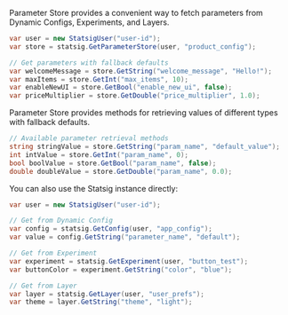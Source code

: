 Parameter Store provides a convenient way to fetch parameters from Dynamic Configs, Experiments, and Layers.

```csharp
var user = new StatsigUser("user-id");
var store = statsig.GetParameterStore(user, "product_config");

// Get parameters with fallback defaults
var welcomeMessage = store.GetString("welcome_message", "Hello!");
var maxItems = store.GetInt("max_items", 10);
var enableNewUI = store.GetBool("enable_new_ui", false);
var priceMultiplier = store.GetDouble("price_multiplier", 1.0);
```

Parameter Store provides methods for retrieving values of different types with fallback defaults.

```csharp
// Available parameter retrieval methods
string stringValue = store.GetString("param_name", "default_value");
int intValue = store.GetInt("param_name", 0);
bool boolValue = store.GetBool("param_name", false);
double doubleValue = store.GetDouble("param_name", 0.0);
```

You can also use the Statsig instance directly:

```csharp
var user = new StatsigUser("user-id");

// Get from Dynamic Config
var config = statsig.GetConfig(user, "app_config");
var value = config.GetString("parameter_name", "default");

// Get from Experiment
var experiment = statsig.GetExperiment(user, "button_test");
var buttonColor = experiment.GetString("color", "blue");

// Get from Layer
var layer = statsig.GetLayer(user, "user_prefs");
var theme = layer.GetString("theme", "light");
```
